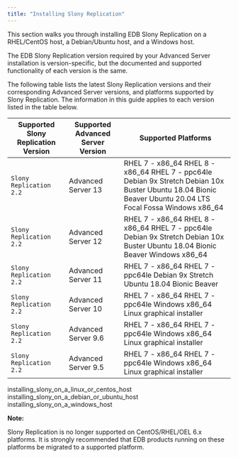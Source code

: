 ```yaml
---
title: "Installing Slony Replication"
---
```


<div id="installing_slony" class="registered_link"></div>

This section walks you through installing EDB Slony Replication on a RHEL/CentOS host, a Debian/Ubuntu host, and a Windows host.

The EDB Slony Replication version required by your Advanced Server installation is version-specific, but the documented and supported functionality of each version is the same.

The following table lists the latest Slony Replication versions and their corresponding Advanced Server versions, and platforms supported by Slony Replication. The information in this guide applies to each version listed in the table below.

| **Supported Slony Replication Version** | **Supported Advanced Server Version** | **Supported Platforms**                                                                                                                                     |
| --------------------------------------- | ------------------------------------- | ----------------------------------------------------------------------------------------------------------------------------------------------------------- |
| `Slony Replication 2.2`                 | Advanced Server 13                    | RHEL 7 - x86_64 RHEL 8 - x86_64 RHEL 7 - ppc64le Debian 9x Stretch Debian 10x Buster Ubuntu 18.04 Bionic Beaver Ubuntu 20.04 LTS Focal Fossa Windows x86_64 |
| `Slony Replication 2.2`                 | Advanced Server 12                    | RHEL 7 - x86_64 RHEL 8 - x86_64 RHEL 7 - ppc64le Debian 9x Stretch Debian 10x Buster Ubuntu 18.04 Bionic Beaver Windows x86_64                              |
| `Slony Replication 2.2`                 | Advanced Server 11                    | RHEL 7 - x86_64 RHEL 7 - ppc64le Debian 9x Stretch Ubuntu 18.04 Bionic Beaver                                                                               |
| `Slony Replication 2.2`                 | Advanced Server 10                    | RHEL 7 - x86_64 RHEL 7 - ppc64le Windows x86_64 Linux graphical installer                                                                                   |
| `Slony Replication 2.2`                 | Advanced Server 9.6                   | RHEL 7 - x86_64 RHEL 7 - ppc64le Windows x86_64 Linux graphical installer                                                                                   |
| `Slony Replication 2.2`                 | Advanced Server 9.5                   | RHEL 7 - x86_64 RHEL 7 - ppc64le Windows x86_64 Linux graphical installer                                                                                   |

<div class="toctree" maxdepth="3">

installing_slony_on_a_linux_or_centos_host installing_slony_on_a_debian_or_ubuntu_host installing_slony_on_a_windows_host

</div>

**Note:**

Slony Replication is no longer supported on CentOS/RHEL/OEL 6.x platforms. It is strongly recommended that EDB products running on these platforms be migrated to a supported platform.

